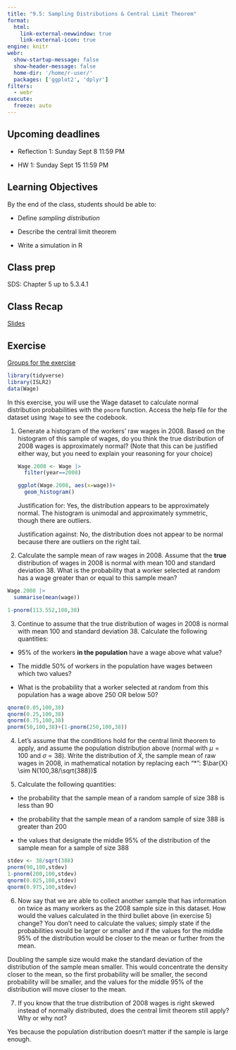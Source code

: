 ```yaml
---
title: "9.5: Sampling Distributions & Central Limit Theorem"
format: 
  html:
    link-external-newwindow: true
    link-external-icon: true
engine: knitr
webr: 
  show-startup-message: false
  show-header-message: false
  home-dir: '/home/r-user/'
  packages: ['ggplot2', 'dplyr']
filters:
  - webr
execute:
  freeze: auto
---
```


## Upcoming deadlines

-   Reflection 1: Sunday Sept 8 11:59 PM

-   HW 1: Sunday Sept 15 11:59 PM

## Learning Objectives

By the end of the class, students should be able to:

-   Define *sampling distribution*

-   Describe the central limit theorem

-   Write a simulation in R

## Class prep

SDS: Chapter 5 up to 5.3.4.1

## Class Recap

[Slides](SamplingDistributions_slides-speaker.html)

## Exercise

[Groups for the exercise](https://docs.google.com/spreadsheets/d/16Eed60rRnipqaPwrCnzAiLTd66RNS5T9N3ohW0Fq4xY/edit?usp=sharing)

```r
library(tidyverse)
library(ISLR2)
data(Wage)
```

In this exercise, you will use the Wage dataset to calculate normal distribution probabilities with the `pnorm` function. Access the help file for the dataset using `?Wage` to see the codebook.

1.  Generate a histogram of the workers' raw wages in 2008. Based on the histogram of this sample of wages, do you think the true distribution of 2008 wages is approximately normal? (Note that this can be justified either way, but you need to explain your reasoning for your choice)

    ```r
    Wage.2008 <- Wage |> 
      filter(year==2008)

    ggplot(Wage.2008, aes(x=wage))+
      geom_histogram()
    ```

    Justification for: Yes, the distribution appears to be approximately normal. The histogram is unimodal and approximately symmetric, though there are outliers.

    Justification against: No, the distribution does not appear to be normal because there are outliers on the right tail.

2.  Calculate the sample mean of raw wages in 2008. Assume that the **true** distribution of wages in 2008 is normal with mean 100 and standard deviation 38. What is the probability that a worker selected at random has a wage greater than or equal to this sample mean?

```r
Wage.2008 |> 
  summarise(mean(wage))

1-pnorm(113.552,100,38)
```

3.  Continue to assume that the true distribution of wages in 2008 is normal with mean 100 and standard deviation 38. Calculate the following quantities:

-   95% of the workers **in the population** have a wage above what value?

-   The middle 50% of workers in the population have wages between which two values?

-   What is the probability that a worker selected at random from this population has a wage above 250 OR below 50?

```r
qnorm(0.05,100,38)
qnorm(0.25,100,38)
qnorm(0.75,100,38)
pnorm(50,100,38)+(1-pnorm(250,100,38))
```

4.   Let's assume that the conditions hold for the central limit theorem to apply, and assume the population distribution above (normal with $\mu$ = 100 and $\sigma$ = 38). Write the distribution of $\bar{X}$, the sample mean of raw wages in 2008, in mathematical notation by replacing each "\*": $\bar{X} \sim N(100,38/\sqrt{388})$

5.  Calculate the following quantities:

-   the probability that the sample mean of a random sample of size 388 is less than 90

-   the probability that the sample mean of a random sample of size 388 is greater than 200

-   the values that designate the middle 95% of the distribution of the sample mean for a sample of size 388

```r
stdev <- 38/sqrt(388)
pnorm(90,100,stdev)
1-pnorm(200,100,stdev)
qnorm(0.025,100,stdev)
qnorm(0.975,100,stdev)
```

6.  Now say that we are able to collect another sample that has information on twice as many workers as the 2008 sample size in this dataset. How would the values calculated in the third bullet above (in exercise 5) change? You don't need to calculate the values; simply state if the probabilities would be larger or smaller and if the values for the middle 95% of the distribution would be closer to the mean or further from the mean.

Doubling the sample size would make the standard deviation of the distribution of the sample mean smaller. This would concentrate the density closer to the mean, so the first probability will be smaller, the second probability will be smaller, and the values for the middle 95% of the distribution will move closer to the mean.

7.  If you know that the true distribution of 2008 wages is right skewed instead of normally distributed, does the central limit theorem still apply? Why or why not?

Yes because the population distribution doesn't matter if the sample is large enough.
